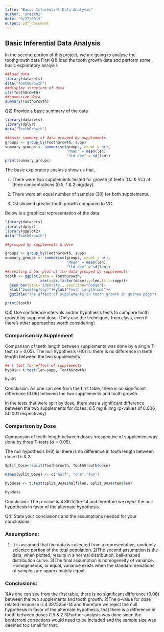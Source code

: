 ```yaml
---
title: "Basic Inferential Data Analysis"
author: "preethi"
date: "9/27/2019"
output: pdf_document
---
```


## Basic Inferential Data Analysis

In the second portion of this project, we are going to analyse the toothgrowth data
First 
Q1) load the tooth growth data and perform some basic exploratory analysis

```r
##load data
library(datasets)
data("ToothGrowth")
##display structure of data
str(ToothGrowth)
##summarize data
summary(ToothGrowth)
```
Q2) Provide a basic summary of the data

```r
library(datasets)
library(dplyr)
data("ToothGrowth")
```
```r
##basic summary of data grouped by supplements
groups <- group_by(ToothGrowth, supp)
summary_groups <- summarise(groups, count = n(),
                            "Mean" = mean(len), 
                            "Std dev" = sd(len))
print(summary_groups)
```

The basic exploratory analysis show us that,

1. There were two supplements tested for growth of teeth (OJ & VC) at three concentrations (0.5, 1 & 2 mg/day).

2. There were an equal number of samples (30) for both supplements.

3. OJ showed greater tooth growth compared to VC. 

Below is a graphical representation of the data

```r
library(datasets)
library(dplyr)
library(ggplot2)
data("ToothGrowth")
```
```r
##grouped by supplements & dose

groups <- group_by(ToothGrowth, supp)
summary_groups <- summarise(groups, count = n(),
                            "Mean" = mean(len), 
                            "Std dev" = sd(len))
##creating a bar plot of the data grouped by supplements
tooth <- ggplot(data = ToothGrowth, 
                aes(x=as.factor(dose),y=len,fill=supp))+
  geom_bar(stat='identity', position='dodge')+
  xlab("Dose(mg/day)")+ylab("Tooth length(mm)")+
  ggtitle("The effect of supplements on tooth growth in guinea pigs")

print(tooth)
```

Q3) Use confidence intervals and/or hypothesis tests to compare tooth growth by supp and dose. (Only use the techniques from class, even if there's other approaches worth considering)

### Comparison by Supplement

Comparison of teeth length between supplements was done by a single T-test ($\alpha$ = 0.05). 
The null hypothesis (H0) is: there is no difference in teeth length between the two supplements

```r
## t test for effect of supplements
hyp01<- t.test(len~supp, ToothGrowth)

hyp01
```

Conclusion: 
As one can see from the first table, there is no significant difference (0.06) between the two supplements and tooth growth. 

In the tests that were split by dose, there was a significant difference between the two supplements for doses:  0.5 mg & 1mg (p-values of 0.006 &0.001 respectively)

### Comparison by Dose

Comparison of teeth length between doses irrespective of supplement was done by three T-tests ($\alpha$ = 0.05). 

The null hypothesis (H0) is: there is no difference in tooth length between dose 0.5 & 2. 

```r

Split_Dose<-split(ToothGrowth, ToothGrowth$dose)

names(Split_Dose) <- c("half", "one","two")

hypdose <- t.test(Split_Dose$half$len, Split_Dose$two$len)

hypdose
```
Conclusion: The p-value is 4.397525e-14 and therefore we reject the null hypothesis in favor of the alternate hypothesis. 

Q4: State your conclusions and the assumptions needed for your conclusions.

### Assumptions:

1) It is assumed that the data is collected from a representative, randomly selected portion of the total population. 
2)The second assumption is the data, when plotted, results in a normal distribution, bell-shaped distribution curve.
3)The final assumption is homogeneity of variance. Homogeneous, or equal, variance exists when the standard deviations of samples are approximately equal.

### Conclusions: 

1)As one can see from the first table, there is no significant difference (0.06) between the two supplements and tooth growth. 
2)The p-value for dose related response is 4.397525e-14 and therefore we reject the null hypothesis in favor of the alternate hypothesis, that there is a difference in tooth between doses 0.5 & 2 
3)Further analysis was done since the bonferroni corrections would need to be included and the sample size was deemed too small for that. 

